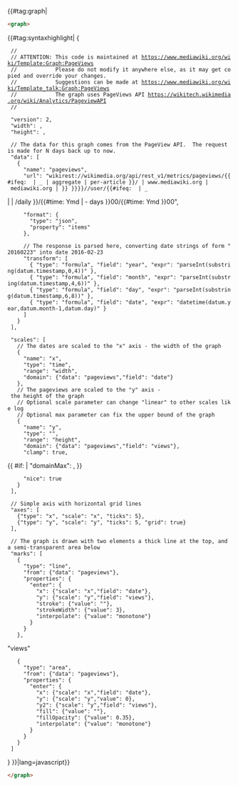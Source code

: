 <includeonly>{{#tag:graph|</includeonly><noinclude>{{documentation}}<syntaxhighlight lang=html><graph></syntaxhighlight>{{#tag:syntaxhighlight|</noinclude>
{
  //
  // ATTENTION: This code is maintained at https://www.mediawiki.org/wiki/Template:Graph:PageViews
  //            Please do not modify it anywhere else, as it may get copied and override your changes.
  //            Suggestions can be made at https://www.mediawiki.org/wiki/Template_talk:Graph:PageViews
  //            The graph uses PageViews API https://wikitech.wikimedia.org/wiki/Analytics/PageviewAPI
  //

  "version": 2,
  "width": {{{width|400}}},
  "height": {{{height|200}}},

  // The data for this graph comes from the PageView API.  The request is made for N days back up to now.
  "data": [
    {
      "name": "pageviews",
      "url": "wikirest://wikimedia.org/api/rest_v1/metrics/pageviews/{{#ifeq: {{{2|}}} | _ | aggregate | per-article }}/{{trim|{{#ifeq: {{{3|{{SERVERNAME}}}}} | www.mediawiki.org | mediawiki.org | {{{3|{{SERVERNAME}}}}} }}}}/{{{platform|all-access}}}/user/{{#ifeq: {{{2|}}} | _
| {{{granularity | monthly}}}
| {{urlencode:{{{2|{{ARTICLEPAGENAME}} }}}|PATH}}/daily
}}/{{#time: Ymd | -{{{1|30}}} days }}00/{{#time: Ymd }}00",
      "format": {
        "type": "json",
        "property": "items"
      },

      // The response is parsed here, converting date strings of form "20160223" into date 2016-02-23
      "transform": [
        { "type": "formula", "field": "year", "expr": "parseInt(substring(datum.timestamp,0,4))" },
        { "type": "formula", "field": "month", "expr": "parseInt(substring(datum.timestamp,4,6))" },
        { "type": "formula", "field": "day", "expr": "parseInt(substring(datum.timestamp,6,8))" },
        { "type": "formula", "field": "date", "expr": "datetime(datum.year,datum.month-1,datum.day)" }
      ]
    }
  ],

  "scales": [
    // The dates are scaled to the "x" axis - the width of the graph
    {
      "name": "x",
      "type": "time",
      "range": "width",
      "domain": {"data": "pageviews","field": "date"}
    },
    // The pageviews are scaled to the "y" axis - the height of the graph
    // Optional scale parameter can change "linear" to other scales like log
    // Optional max parameter can fix the upper bound of the graph
    {
      "name": "y",
      "type": "{{{scale|linear}}}",
      "range": "height",
      "domain": {"data": "pageviews","field": "views"},
      "clamp": true,
{{ #if: {{{max|}}}
| "domainMax": {{{max}}},
}}
      "nice": true
    }
  ],

  // Simple axis with horizontal grid lines
  "axes": [
    {"type": "x", "scale": "x", "ticks": 5},
    {"type": "y", "scale": "y", "ticks": 5, "grid": true}
  ],

  // The graph is drawn with two elements a thick line at the top, and a semi-transparent area below
  "marks": [
    {
      "type": "line",
      "from": {"data": "pageviews"},
      "properties": {
        "enter": {
          "x": {"scale": "x","field": "date"},
          "y": {"scale": "y","field": "views"},
          "stroke": {"value": "{{{color|#00f}}}"},
          "strokeWidth": {"value": 3},
          "interpolate": {"value": "monotone"}
        }
      }
    },
"views"
    {
      "type": "area",
      "from": {"data": "pageviews"},
      "properties": {
        "enter": {
          "x": {"scale": "x","field": "date"},
          "y": {"scale": "y","value": 0},
          "y2": {"scale": "y","field": "views"},
          "fill": {"value": "{{{color|#00f}}}"},
          "fillOpacity": {"value": 0.35},
          "interpolate": {"value": "monotone"}
        }
      }
    }
  ]
}
<includeonly>}}</includeonly><noinclude>|lang=javascript}}<syntaxhighlight lang=html></graph></syntaxhighlight></noinclude>